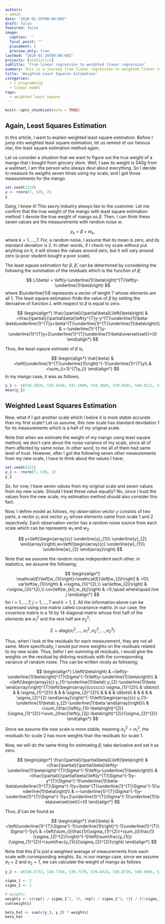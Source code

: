 ```yaml
---
authors:
- admin
date: "2020-01-29T00:00:00Z"
draft: false
featured: false
image:
  caption: ''
  focal_point: ""
  placement: 2
  preview_only: true
lastmod: "2020-01-29T00:00:00Z"
projects: [statistics]
subtitle: 'from linear regression to weighted linear regression'
summary: This is a journey from linear regression to weighted linear regression
title: 'Weighted Least Squares Estimation'
categories:
  - r programming
  - linear model
tags:
  - weighted least square
---
```



```r
knitr::opts_chunk$set(echo = TRUE)
```

## Again, Least Squares Estimation

In this article, I want to explain weighted least square estimation. Before I jump into weighted least square estimation, let us remind of our famous star, the least square estimation method again.

Let us consider a situation that we want to figure out the true weight of a mango that I bought from grocery store. Well, I saw its weight is 540g from a wallmart, I am the person who always dout about everything. So I decide to measure its weigths seven times using my scale; and I got those measurements for the mango.

```r
set.seed(1234)
y <- rnorm(7, 539, 2)
y
```

Dang, I knew it! This savvy industry always lies to the customer. Let me confirm that the true weight of the mango with least square estimation method. I denote the true weight of mango as $\beta$. Then, I can think these seven values are the measurements with random noise $w$.

$$
y_k = \beta + w_k,
$$
where $k=1, ..., 7$. For, a random noise, I assume that its mean is zero, and its standard deviation is 2. In other words, if I check my scale without put anything on it, it will shows the values around zero, but it will vary around zero (a poor student bought a poor scale). 

The least sqaure estimation for $\beta$, $\hat{\beta}$, can be determined by considering the following the summation of the residuals which is the function of $\beta$;

$$
L(\beta) = \left(y-\underline{1}\beta\right)^{T}\left(y-\underline{1}\beta\right)
$$
where $\underline{1}$ represents a vector of lenght 7 whose elements are all 1. The least square estimation finds the value of $\beta$ by setting the derivative of function $L$ with respect to $\beta$ is equal to zero.

$$
\begin{align*}
\frac{\partial}{\partial\beta}L\left(\beta\right) & =\frac{\partial}{\partial\beta}\left(y^{T}y-y^{T}\underline{1}\beta-\beta\underline{1}^{T}y+\beta^{T}\underline{1}^{T}\underline{1}\beta\right)\\
 & =-\underline{1}^{T}y-\underline{1}^{T}y+2\underline{1}^{T}\underline{1}\beta\overset{set}{=}0
\end{align*}
$$

Thus, the least sqaure estimate of $\beta$ is,

$$
\begin{align*}
\hat{\beta} & =\left(\underline{1}^{T}\underline{1}\right)^{-1}\underline{1}^{T}y\\
 & =\sum_{i=1}^{7}y_{i}
\end{align*}
$$
In my mango case, it was as follows;

```r
y_1 <- c(536.5859, 539.5549, 541.1689, 534.3086, 539.8582, 540.0121, 537.8505)
mean(y_1)
```

## Weighted Least Squares Estimation

Now, what if I got another scale which I belive it is more stable accurate than my first scale? Let us assume, this new scale has standard devidation 1 for its measurements which is a half of my original scale.

Note that when we estimate the weight of my mango using least square method, we don't care about the noise variance of my scale, since all of them affected by same noise. In other word, to me all of them had same level of trust. However, after I got the following seven other measurements from my new scale, I have to think about the values I have;

```r
set.seed(4321)
y_2 <- rnorm(7, 539, 1)
y_2
```

So, for now, I have seven values from my original scale and seven values from my new scale. Should I treat these value equally? No, since I trust the values from the new scale, my estimation method should also consider this fact.

Now, I define model as follows, my observation vector $y$ consists of two parts, a vector $y_1$ and vector $y_2$ whose elements came from scale 1 and 2 repectively. Each observation vector has a random noise source from each scale which can be represents $w_1$ and $w_2$.

$$
y=\left(\begin{array}{c}
\underline{y}_{1}\\
\underline{y}_{2}
\end{array}\right),w=\left(\begin{array}{c}
\underline{w}_{1}\\
\underline{w}_{2}
\end{array}\right)
$$

Note that we assume the random noise independent each other, in statistics, we assume the following;

$$
\begin{align*}
\mathcal{E}\left[w_{1i}\right]=\mathcal{E}\left[w_{2i}\right] & =0\\
var\left(w_{1i}\right) & =\sigma_{1i}^{2},\\
var\left(w_{2i}\right) & =\sigma_{2i}^{2},\\
cov\left(w_{ki},w_{kj}\right) & =0,\quad where\quad i\ne j
\end{align*}
$$
for $i=1, ..., 7$, $j=1,...,7$ and $k=1,2$. All the information above can be expressed using one matrix called covariance matrix. In our case, the covarince matrix is a 14 by 14 diagonal matrix whose first half of the elements are $\sigma^2_1$ and the rest half are $\sigma_2^2$;

$$
\Sigma=diag\left(\sigma_{1}^{2},...,\sigma_{1}^{2},\sigma_{2}^{2},...,\sigma_{2}^{2}\right)
$$

Thus, when I look at the residuals for each measurement, they are not all same. More specifically, I would put more weights on the residuals related to my new scale. Thus, befor I am summing all residuals, I would give the weights on the residual by didiving residuals with the corresponding variance of random noise. This can be written nicely as following;

$$
\begin{align*}
L\left(\beta\right) & =\left(y-\underline{1}\beta\right)^{T}\Sigma^{-1}\left(y-\underline{1}\beta\right)\\
 & =\left(\begin{array}{c}
y_{1}-\underline{1}\beta\\
y_{2}-\underline{1}\beta
\end{array}\right)^{T}\left(\begin{array}{cccccc}
\sigma_{1}^{2}\\
 & \ddots\\
 &  & \sigma_{1}^{2}\\
 &  &  & \sigma_{2}^{2}\\
 &  &  &  & \ddots\\
 &  &  &  &  & \sigma_{2}^{2}
\end{array}\right)^{-1}\left(\begin{array}{c}
y_{1}-\underline{1}\beta\\
y_{2}-\underline{1}\beta
\end{array}\right)\\
 & =\sum_i\frac{\left(y_{1i}-\beta\right)^{2}}{\sigma_{1}^{2}}+\sum_j\frac{\left(y_{2j}-\beta\right)^{2}}{\sigma_{2}^{2}}
\end{align*}
$$

Since we assume the new scale is more stable, meaning $\sigma^2_2 < \sigma^2_1$, the residuals for scale 2 has more weights than the residuals for scale 1. 

Now, we will do the same thing for estimating $\beta$; take derivative and set it as zero.

$$
\begin{align*}
\frac{\partial}{\partial\beta}L\left(\beta\right) & =\frac{\partial}{\partial\beta}\left(y-\underline{1}\beta\right)^{T}\Sigma^{-1}\left(y-\underline{1}\beta\right)\\
 & =\frac{\partial}{\partial\beta}\left(y^{T}\Sigma^{-1}y-y^{T}\Sigma^{-1}\underline{1}\beta-\beta\underline{1}^{T}\Sigma^{-1}y+\beta^{T}\underline{1}^{T}\Sigma^{-1}\underline{1}\beta\right)\\
 & =-\underline{1}^{T}\Sigma^{-1}y-\underline{1}^{T}\Sigma^{-1}y+2\underline{1}^{T}\Sigma^{-1}\underline{1}\beta\overset{set}{=}0
\end{align*}
$$

Thus, $\hat{\beta}$ can be found as

$$
\begin{align*}
\hat{\beta} & =\left(\underline{1}^{T}\Sigma^{-1}\underline{1}\right)^{-1}\underline{1}^{T}\Sigma^{-1}y\\
 & =\left(\sum_{i}\frac{1}{\sigma_{1}^{2}}+\sum_{i}\frac{1}{\sigma_{2}^{2}}\right)^{-1}\left(\sum\frac{y_{1i}}{\sigma_{1}^{2}}+\sum\frac{y_{1i}}{\sigma_{2}^{2}}\right)
\end{align*}
$$

Note that this $\hat{\beta}$ is just a weighted average of measurements from each scale with corresponding weights. So, in our mango case, since we assume $\sigma_1 = 2$ and $\sigma_2 = 1$, we can calculate the weight of mango as follows

```r
y_2 <- c(538.5732, 538.7764, 539.7176, 539.8414, 538.8716, 540.6093, 538.7028)

sigma_1 <- 2
sigma_2 <- 1

# weights
weights <- c(rep(1 / sigma_1^2, 7), rep(1 / sigma_2^2, 7)) / (7/sigma_1^2 + 7/sigma_2^2)
sum(weights)

beta_hat <- sum(c(y_1, y_2) * weights)
beta_hat
```

